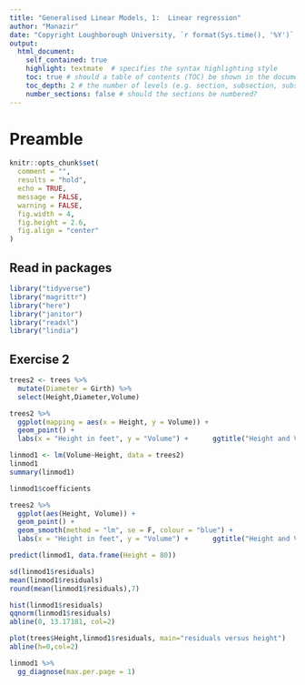 ```yaml
---
title: "Generalised Linear Models, 1:  Linear regression"
author: "Manazir"
date: "Copyright Loughborough University, `r format(Sys.time(), '%Y')`  \n Last update: `r format(Sys.time(), '%d %B')`"
output:
  html_document:
    self_contained: true
    highlight: textmate  # specifies the syntax highlighting style
    toc: true # should a table of contents (TOC) be shown in the document?
    toc_depth: 2 # the number of levels (e.g. section, subsection, subsubsection) shown in the TOC
    number_sections: false # should the sections be numbered?
---
```


# Preamble
```r
knitr::opts_chunk$set(
  comment = "",
  results = "hold",
  echo = TRUE,
  message = FALSE,
  warning = FALSE,
  fig.width = 4,
  fig.height = 2.6,
  fig.align = "center"
)
```
## Read in packages
```r
library("tidyverse")
library("magrittr")
library("here")
library("janitor")
library("readxl")
library("lindia")
```

## Exercise 2
```r
trees2 <- trees %>%
  mutate(Diameter = Girth) %>%
  select(Height,Diameter,Volume)

```

```r
trees2 %>%
  ggplot(mapping = aes(x = Height, y = Volume)) +
  geom_point() +
  labs(x = "Height in feet", y = "Volume") +      ggtitle("Height and Volume of black cherry trees") +      theme_classic()
```

```r
linmod1 <- lm(Volume~Height, data = trees2)
linmod1
summary(linmod1)


```
```r
linmod1$coefficients
```

```r
trees2 %>%
  ggplot(aes(Height, Volume)) +
  geom_point() +
  geom_smooth(method = "lm", se = F, colour = "blue") +
  labs(x = "Height in feet", y = "Volume") +      ggtitle("Height and Volume of black cherry trees") +      theme_classic()
```

```r
predict(linmod1, data.frame(Height = 80))

sd(linmod1$residuals)
mean(linmod1$residuals)
round(mean(linmod1$residuals),7)
```

```r
hist(linmod1$residuals)
qqnorm(linmod1$residuals)
abline(0, 13.17181, col=2)
```

```r
plot(trees$Height,linmod1$residuals, main="residuals versus height")
abline(h=0,col=2)
```

```r
linmod1 %>%
  gg_diagnose(max.per.page = 1)
```

